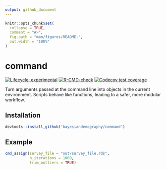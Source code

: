 ```yaml
---
output: github_document
---
```


<!-- README.md is generated from README.Rmd. Please edit that file -->

```r
knitr::opts_chunk$set(
  collapse = TRUE,
  comment = "#>",
  fig.path = "man/figures/README-",
  out.width = "100%"
)
```

# command

<!-- badges: start -->
[![Lifecycle: experimental](https://img.shields.io/badge/lifecycle-experimental-orange.svg)](https://lifecycle.r-lib.org/articles/stages.html#experimental)
[![R-CMD-check](https://github.com/bayesiandemography/command/actions/workflows/R-CMD-check.yaml/badge.svg)](https://github.com/bayesiandemography/command/actions/workflows/R-CMD-check.yaml)
[![Codecov test coverage](https://codecov.io/gh/bayesiandemography/command/branch/main/graph/badge.svg)](https://app.codecov.io/gh/bayesiandemography/command?branch=main)
<!-- badges: end -->

Turn arguments passed at the command line into objects in the current environment. Scripts behave like functions, leading to a safer, more modular workflow.

## Installation

``` r
devtools::install_github("bayesiandemography/command")
```

## Example

```r
cmd_assign(survey_file = "out/survey_file.rds",
           n_iterations = 1000,
	       trim_outliers = TRUE)
```
